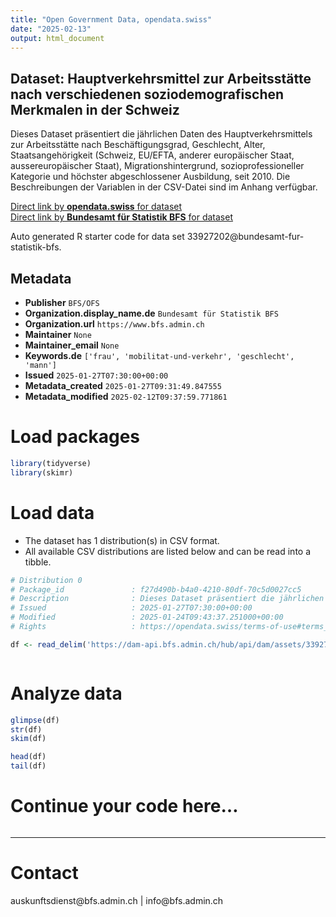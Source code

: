 ```yaml
---
title: "Open Government Data, opendata.swiss"
date: "2025-02-13"
output: html_document
---
```


## Dataset: Hauptverkehrsmittel zur Arbeitsstätte nach verschiedenen soziodemografischen Merkmalen in der Schweiz

Dieses Dataset präsentiert die jährlichen Daten des Hauptverkehrsmittels zur Arbeitsstätte nach Beschäftigungsgrad, Geschlecht, Alter, Staatsangehörigkeit (Schweiz, EU/EFTA, anderer europäischer Staat, aussereuropäischer Staat), Migrationshintergrund, sozioprofessioneller Kategorie und höchster abgeschlossener Ausbildung, seit 2010. Die Beschreibungen der Variablen in der CSV-Datei sind im Anhang verfügbar.

[Direct link by **opendata.swiss** for dataset](https://opendata.swiss/de/dataset/hauptverkehrsmittel-zur-arbeitsstatte-nach-verschiedenen-soziodemografischen-merkmalen-in-der-s1)<br>
[Direct link by **Bundesamt für Statistik BFS** for dataset](https://www.bfs.admin.ch/asset/de/ts-x-40.02.11.04.02)

Auto generated R starter code for data set 33927202@bundesamt-fur-statistik-bfs.

## Metadata

- **Publisher** `BFS/OFS`
- **Organization.display_name.de** `Bundesamt für Statistik BFS`
- **Organization.url** `https://www.bfs.admin.ch`
- **Maintainer** `None`
- **Maintainer_email** `None`
- **Keywords.de** `['frau', 'mobilitat-und-verkehr', 'geschlecht', 'mann']`
- **Issued** `2025-01-27T07:30:00+00:00`
- **Metadata_created** `2025-01-27T09:31:49.847555`
- **Metadata_modified** `2025-02-12T09:37:59.771861`


# Load packages

```r

library(tidyverse)
library(skimr)

```

# Load data

-   The dataset has 1 distribution(s) in CSV format.
-   All available CSV distributions are listed below and can be read into a tibble.

```r

# Distribution 0
# Package_id               : f27d490b-b4a0-4210-80df-70c5d0027cc5
# Description              : Dieses Dataset präsentiert die jährlichen Daten des Hauptverkehrsmittels zur Arbeitsstätte nach Beschäftigungsgrad, Geschlecht, Alter, Staatsangehörigkeit (Schweiz, EU/EFTA, anderer europäischer Staat, aussereuropäischer Staat), Migrationshintergrund, sozioprofessioneller Kategorie und höchster abgeschlossener Ausbildung, seit 2010. Die Beschreibungen der Variablen in der CSV-Datei sind im Anhang verfügbar.
# Issued                   : 2025-01-27T07:30:00+00:00
# Modified                 : 2025-01-24T09:43:37.251000+00:00
# Rights                   : https://opendata.swiss/terms-of-use#terms_by_ask

df <- read_delim('https://dam-api.bfs.admin.ch/hub/api/dam/assets/33927206/master')



```

# Analyze data

```r

glimpse(df)
str(df)
skim(df)

head(df)
tail(df)

```

# Continue your code here...

```r

```

------------------------------------------------------------------------

# Contact

auskunftsdienst@bfs.admin.ch | info@bfs.admin.ch
